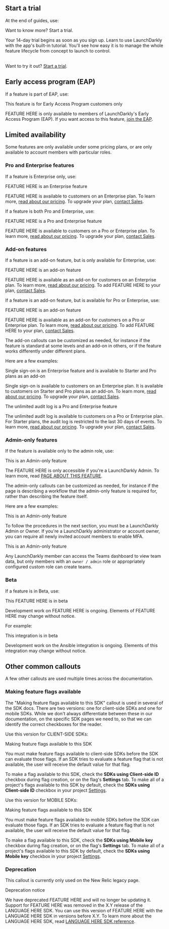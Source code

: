 <!--

This template collects some of the standard [callouts](https://github.com/launchdarkly/git-gatsby/blob/master/src/content/topics/components.mdx#callout) that we use throughout the LaunchDarkly documentation. You can copy callouts from here rather than searching the entire project for an example.

-->

## Start a trial

At the end of guides, use:

<Callout intent="primary">
<CalloutTitle>Want to know more? Start a trial.</CalloutTitle>
<CalloutDescription>

Your 14-day trial begins as soon as you sign up. Learn to use LaunchDarkly with the app's built-in tutorial. You'll see how easy it is to manage the whole feature lifecycle from concept to launch to control.<br/><br/>

Want to try it out? [Start a trial](https://launchdarkly.com/start-trial/).

</CalloutDescription>
</Callout>

## Early access program (EAP)

If a feature is part of EAP, use:

<Callout intent="info">
<CalloutTitle>This feature is for Early Access Program customers only</CalloutTitle>
<CalloutDescription>

FEATURE HERE is only available to members of LaunchDarkly's Early Access Program (EAP). If you want access to this feature, [join the EAP](https://docs.google.com/forms/d/e/1FAIpQLScJ5qCC_RZTW9pPSXVZk9HaKzpltNAeoQb2t6gh7dLicwQWQQ/viewform).

</CalloutDescription>
</Callout>

## Limited availability

Some features are only available under some pricing plans, or are only available to account members with particular roles.

### Pro and Enterprise features

If a feature is Enterprise only, use:

<Callout intent="primary">
<CalloutTitle>FEATURE HERE is an Enterprise feature</CalloutTitle>
<CalloutDescription>

FEATURE HERE is available to customers on an Enterprise plan. To learn more, [read about our pricing](https://launchdarkly.com/pricing/). To upgrade your plan, [contact Sales](https://launchdarkly.com/contact-sales/).

</CalloutDescription>
</Callout>

If a feature is both Pro and Enterprise, use:

<Callout intent="primary">
<CalloutTitle>FEATURE HERE is a Pro and Enterprise feature</CalloutTitle>
<CalloutDescription>

FEATURE HERE is available to customers on a Pro or Enterprise plan. To learn more, [read about our pricing](https://launchdarkly.com/pricing/). To upgrade your plan, [contact Sales](https://launchdarkly.com/contact-sales/).

</CalloutDescription>
</Callout>

### Add-on features

If a feature is an add-on feature, but is only available for Enterprise, use:

<Callout intent="primary">
<CalloutTitle>FEATURE HERE is an add-on feature</CalloutTitle>
<CalloutDescription>

FEATURE HERE is available as an add-on for customers on an Enterprise plan. To learn more, [read about our pricing](https://launchdarkly.com/pricing/). To add FEATURE HERE to your plan, [contact Sales](https://launchdarkly.com/contact-sales/).

</CalloutDescription>
</Callout>

If a feature is an add-on feature, but is available for Pro or Enterprise, use:

<Callout intent="primary">
<CalloutTitle>FEATURE HERE is an add-on feature</CalloutTitle>
<CalloutDescription>

FEATURE HERE is available as an add-on for customers on a Pro or Enterprise plan. To learn more, [read about our pricing](https://launchdarkly.com/pricing/). To add FEATURE HERE to your plan, [contact Sales](https://launchdarkly.com/contact-sales/).

</CalloutDescription>
</Callout>

The add-on callouts can be customized as needed, for instance if the feature is standard at some levels and an add-on in others, or if the feature works differently under different plans.

Here are a few examples:

<Callout intent="primary">
<CalloutTitle>Single sign-on is an Enterprise feature and is available to Starter and Pro plans as an add-on</CalloutTitle>
<CalloutDescription>

Single sign-on is available to customers on an Enterprise plan. It is available to customers on Starter and Pro plans as an add-on. To learn more, [read about our pricing](https://launchdarkly.com/pricing/). To upgrade your plan, [contact Sales](https://launchdarkly.com/contact-sales/).

</CalloutDescription>
</Callout>

<Callout intent="primary">
<CalloutTitle>The unlimited audit log is a Pro and Enterprise feature</CalloutTitle>
<CalloutDescription>

The unlimited audit log is available to customers on a Pro or Enterprise plan. For Starter plans, the audit log is restricted to the last 30 days of events. To learn more, [read about our pricing](https://launchdarkly.com/pricing/). To upgrade your plan, [contact Sales](https://launchdarkly.com/contact-sales/).

</CalloutDescription>
</Callout>


### Admin-only features

If the feature is available only to the admin role, use:

<Callout intent="info">
<CalloutTitle>This is an Admin-only feature</CalloutTitle>
<CalloutDescription>

The FEATURE HERE is only accessible if you're a LaunchDarkly Admin. To learn more, read [PAGE ABOUT THIS FEATURE](LINK).

</CalloutDescription>
</Callout>

The admin-only callouts can be customized as needed, for instance if the page is describing a workflow that the admin-only feature is required for, rather than describing the feature itself.

Here are a few examples:

<Callout intent="info">
<CalloutTitle>This is an Admin-only feature</CalloutTitle>
<CalloutDescription>

To follow the procedures in the next section, you must be a LaunchDarkly Admin or Owner. If you're a LaunchDarkly administrator or account owner, you can require all newly invited account members to enable MFA.

</CalloutDescription>
</Callout>

<Callout intent="info">
<CalloutTitle>This is an Admin-only feature</CalloutTitle>
<CalloutDescription>

Any LaunchDarkly member can access the Teams dashboard to view team data, but only members with an `owner / admin` role or appropriately configured custom role can create teams.

</CalloutDescription>
</Callout>

### Beta

If a feature is in Beta, use:

<Callout intent="alert">
<CalloutTitle>This FEATURE HERE is in beta</CalloutTitle>
<CalloutDescription>

Development work on FEATURE HERE is ongoing. Elements of FEATURE HERE may change without notice.

</CalloutDescription>
</Callout>

For example:

<Callout intent="alert">
<CalloutTitle>This integration is in beta</CalloutTitle>
<CalloutDescription>

Development work on the Ansible integration is ongoing. Elements of this integration may change without notice.

</CalloutDescription>
</Callout>

## Other common callouts

A few other callouts are used multiple times across the documentation.

### Making feature flags available

The "Making feature flags available to this SDK" callout is used in several of the SDK docs. There are two versions: one for client-side SDKs and one for mobile SDKs. While we don't always differentiate between these in our documentation, on the specific SDK pages we need to, so that we can identify the correct checkboxes for the reader.

Use this version for CLIENT-SIDE SDKs:

<Callout intent="alert">
<CalloutTitle>Making feature flags available to this SDK</CalloutTitle>
<CalloutDescription>

You must make feature flags available to client-side SDKs before the SDK can evaluate those flags. If an SDK tries to evaluate a feature flag that is not available, the user will receive the default value for that flag.

To make a flag available to this SDK, check the **SDKs using Client-side ID** checkbox during flag creation, or on the flag's **Settings** tab. To make all of a project's flags available to this SDK by default, check the **SDKs using Client-side ID** checkbox in your project [Settings](https://app.launchdarkly.com/settings/projects).

</CalloutDescription>
</Callout>

Use this version for MOBILE SDKs:

<Callout intent="alert">
<CalloutTitle>Making feature flags available to this SDK</CalloutTitle>
<CalloutDescription>

You must make feature flags available to mobile SDKs before the SDK can evaluate those flags. If an SDK tries to evaluate a feature flag that is not available, the user will receive the default value for that flag.

To make a flag available to this SDK, check the **SDKs using Mobile key** checkbox during flag creation, or on the flag's **Settings** tab. To make all of a project's flags available to this SDK by default, check the **SDKs using Mobile key** checkbox in your project [Settings](https://app.launchdarkly.com/settings/projects).

</CalloutDescription>
</Callout>


### Deprecation

This callout is currently only used on the New Relic legacy page.

<Callout intent="alert">
<CalloutTitle>Deprecation notice</CalloutTitle>
<CalloutDescription>

We have deprecated FEATURE HERE and will no longer be updating it. Support for FEATURE HERE was removed in the X.Y release of the LANGUAGE HERE SDK. You can use this version of FEATURE HERE with the LANGUAGE HERE SDK in versions before X.Y. To learn more about the LANGUAGE HERE SDK, read [LANGUAGE HERE SDK reference](link).

</CalloutDescription>
</Callout>
